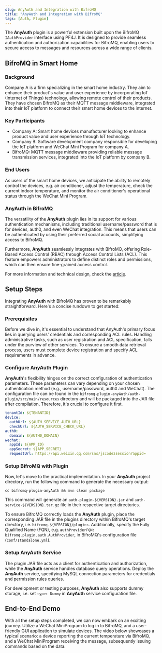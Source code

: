 ```yaml
---
slug: AnyAuth and Integration with BifroMQ
title: "AnyAuth and Integration with BifroMQ"
tags: [Auth, Plugin]
---
```



The **AnyAuth** plugin is a powerful extension built upon the BifroMQ `IAuthProvider` interface using PF4J. It is
designed to provide seamless authentication and authorization capabilities for BifroMQ, enabling users to secure access
to messages and resources across a wide range of clients.

<!--truncate-->

## BifroMQ in Smart Home

### Background
Company A is a firm specializing in the smart home industry. They aim to enhance their product's value and user
experience by incorporating IoT (Internet of Things) technology, allowing remote control of their products. They have
chosen BifroMQ as their MQTT message middleware, integrated into their IoT platform to connect their smart home devices
to the internet.

### Key Participants
* Company A: Smart home devices manufacturer looking to enhance product value and user experience through IoT technology.
* Company B: Software development company responsible for developing the IoT platform and WeChat Mini Program for
company A.
* BifroMQ: MQTT message middleware providing reliable message transmission services, integrated into the IoT platform
by company B.

### End Users
As users of the smart home devices, we anticipate the ability to remotely control the devices, e.g. air conditioner,
adjust the temperature, check the current indoor temperature, and monitor the air conditioner's operational status
through the WeChat Mini Program.

### AnyAuth in BifroMQ

The versatility of the **AnyAuth** plugin lies in its support for various authentication mechanisms, including
traditional username/password that is for devices, auth0, and even WeChat integration. This means that users can be
authenticated by using their preferred social accounts, simplifying access to BifroMQ.

Furthermore, **AnyAuth** seamlessly integrates with BifroMQ, offering Role-Based Access Control (RBAC) through
Access Control Lists (ACL). This feature empowers administrators to define distinct roles and permissions, which can
then ensure fine-grained access control.

For more information and technical design, check the [article](https://github.com/Gujiawei-Edinburgh/bifromq-plugin-anyAuth#readme).
## Setup Steps
Integrating **AnyAuth** with BifroMQ has proven to be remarkably straightforward. Here's a concise rundown to get
started:

### Prerequisites
Before we dive in, it's essential to understand that AnyAuth's primary focus lies in querying users' credentials and
corresponding ACL rules. Handling administrative tasks, such as user registration and ACL specification, falls under
the purview of other services. To ensure a smooth data retrieval process, users must complete device registration and
specify ACL requirements in advance.

### Configure AnyAuth Plugin

**AnyAuth**'s flexibility hinges on the correct configuration of authentication parameters. These parameters can vary
depending on your chosen authentication method (e.g., username/password, auth0 and WeChat). The configuration file can
be found in the `bifromq-plugin-anyAuth/auth-plugin/src/main/resources` directory and will be packaged into the JAR file
after compilation. Therefore, it's crucial to configure it first.
```yaml
tenantId: ${TENANTID}
device:
  authUrl: ${AUTH_SERVICE_AUTH_URL}
  checkUrl: ${AUTH_SERVICE_CHECK_URL}
auth0:
  domain: ${AUTH0_DOMAIN}
wechat:
  appId: ${APP_ID}
  appSecret: ${APP_SECRET}
  requestUrl: https://api.weixin.qq.com/sns/jscode2session?appid=
```
### Setup BifroMQ with Plugin
Now, let's move to the practical implementation. In your **AnyAuth** project directory, run the following command to
generate the necessary output:
```mvn
cd bifromq-plugin-anyAuth && mvn clean package
```
This command will generate an `auth-plugin-${VERSION}.jar` and `auth-service-${VERSION}.tar.gz` file in their respective
target directories.

To ensure BifroMQ correctly loads the **AnyAuth** plugin, place the corresponding JAR file in the plugins directory
within BifroMQ's target directory, i.e. `bifromq-${VERSION}/plugins`. Additionally, specify the Fully Qualified Name (FQN),
e.g. `authProviderFQN: bifromq.plugin.auth.AuthProvider`, in BifroMQ's configuration file (`conf/standalone.yml`).

### Setup AnyAuth Service
The plugin JAR file acts as a client for authentication and authorization, while the **AnyAuth** service handles database
query operations. Deploy the **AnyAuth** service, specifying MySQL connection parameters for credentials and permission
rules queries.

For development or testing purposes, **AnyAuth** also supports dummy storage, i.e. set `type: Dummy` in **AnyAuth**
service configuration file.

## End-to-End Demo
With all the setup steps completed, we can now embark on an exciting journey. Utilize a WeChat MiniProgram to log in to
BifroMQ, and a user-friendly GUI application to simulate devices. The video below showcases a typical scenario: a device
reporting the current temperature via BifroMQ, and a WeChat MiniProgram receiving the message, subsequently issuing
commands based on the data.
<div className="video__wrapper">
    <ReactPlayer className="video__player" controls height="100%"
    url="https://github.com/Gujiawei-Edinburgh/bifromq-plugin-anyAuth/assets/55412783/df9f9009-e96f-4c97-b25a-aa399196fbd9"
    width="100%" />
</div>